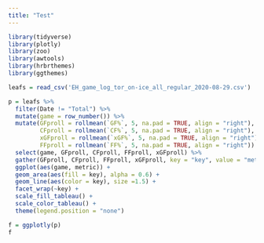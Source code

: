 ```yaml
---
title: "Test"
---
```


```r
library(tidyverse)
library(plotly)
library(zoo)
library(awtools)
library(hrbrthemes)
library(ggthemes)
```

```r
leafs = read_csv('EH_game_log_tor_on-ice_all_regular_2020-08-29.csv')
```
```r
p = leafs %>% 
  filter(Date != "Total") %>% 
  mutate(game = row_number()) %>% 
  mutate(GFproll = rollmean(`GF%`, 5, na.pad = TRUE, align = "right"),
         CFproll = rollmean(`CF%`, 5, na.pad = TRUE, align = "right"),
         xGFproll = rollmean(`xGF%`, 5, na.pad = TRUE, align = "right"),
         FFproll = rollmean(`FF%`, 5, na.pad = TRUE, align = "right")) %>%
  select(game, GFproll, CFproll, FFproll, xGFproll) %>% 
  gather(GFproll, CFproll, FFproll, xGFproll, key = "key", value = "metric") %>% 
  ggplot(aes(game, metric)) +
  geom_area(aes(fill = key), alpha = 0.6) +
  geom_line(aes(color = key), size =1.5) +
  facet_wrap(~key) +
  scale_fill_tableau() +
  scale_color_tableau() +
  theme(legend.position = "none")

f = ggplotly(p)
f
```

